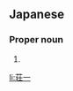 ==Japanese==
{{ja-kanjitab|そう|いち}}

===Proper noun===
{{ja-pos|そういち|proper}}

# {{given name|male|lang=ja|sort=そういち}}

[[li:荘一]]